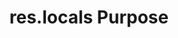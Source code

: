 ---
id: "express_med_011"
questionType: "MULTIPLE_CHOICE"
title: "res.locals Purpose"
description: "What is res.locals used for?"
difficulty: "MEDIUM"
category: "Express"
options:
  - "To store global variables"
  - "To store request-specific data for views"
  - "To access headers"
  - "To send JSON responses"
correctAnswer: 1
---